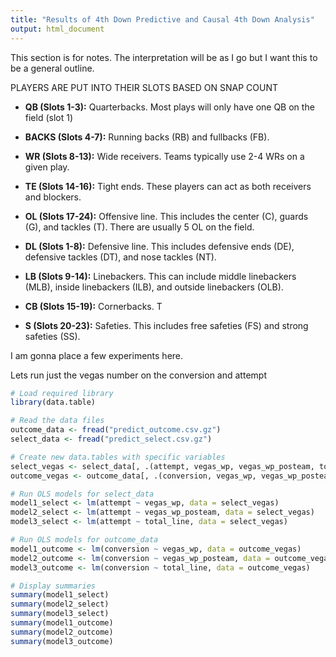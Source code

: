 ```yaml
---
title: "Results of 4th Down Predictive and Causal 4th Down Analysis"
output: html_document
---
```



This section is for notes. The interpretation will be as I go but I want this to be a general outline.

PLAYERS ARE PUT INTO THEIR SLOTS BASED ON SNAP COUNT


* **QB (Slots 1-3):** Quarterbacks. Most plays will only have one QB on the field (slot 1)
* **BACKS (Slots 4-7):** Running backs (RB) and fullbacks (FB).
* **WR (Slots 8-13):** Wide receivers. Teams typically use 2-4 WRs on a given play.
* **TE (Slots 14-16):** Tight ends. These players can act as both receivers and blockers.
* **OL (Slots 17-24):** Offensive line. This includes the center (C), guards (G), and tackles (T). There are usually 5 OL on the field.


* **DL (Slots 1-8):** Defensive line. This includes defensive ends (DE), defensive tackles (DT), and nose tackles (NT). 
* **LB (Slots 9-14):** Linebackers. This can include middle linebackers (MLB), inside linebackers (ILB), and outside linebackers (OLB).
* **CB (Slots 15-19):** Cornerbacks. T
* **S (Slots 20-23):** Safeties. This includes free safeties (FS) and strong safeties (SS).

I am gonna place a few experiments here.

Lets run just the vegas number on the conversion and attempt

```r
# Load required library
library(data.table)

# Read the data files
outcome_data <- fread("predict_outcome.csv.gz")
select_data <- fread("predict_select.csv.gz")

# Create new data.tables with specific variables
select_vegas <- select_data[, .(attempt, vegas_wp, vegas_wp_posteam, total_line)]
outcome_vegas <- outcome_data[, .(conversion, vegas_wp, vegas_wp_posteam, total_line)]
```

```r
# Run OLS models for select_data
model1_select <- lm(attempt ~ vegas_wp, data = select_vegas)
model2_select <- lm(attempt ~ vegas_wp_posteam, data = select_vegas)
model3_select <- lm(attempt ~ total_line, data = select_vegas)

# Run OLS models for outcome_data
model1_outcome <- lm(conversion ~ vegas_wp, data = outcome_vegas)
model2_outcome <- lm(conversion ~ vegas_wp_posteam, data = outcome_vegas)
model3_outcome <- lm(conversion ~ total_line, data = outcome_vegas)

# Display summaries
summary(model1_select)
summary(model2_select)
summary(model3_select)
summary(model1_outcome)
summary(model2_outcome)
summary(model3_outcome)
```

